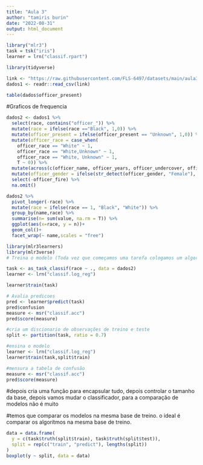 ```yaml
---
title: "Aula 3"
author: "tamiris burin"
date: "2022-08-31"
output: html_document
---
```


```r
library("mlr3")
task = tsk("iris")
learner = lrn("classif.rpart")
```

```r
library(tidyverse)
```

```r
link <- "https://raw.githubusercontent.com/FLS-6497/datasets/main/aula3/PKAP_raw_data.csv"
dados1 <- readr::read_csv(link)
```

```r
table(dados$officer_present)
```

#Graficos de frequencia
```r
dados2 <- dados1 %>%
  select(race, contains("officer_")) %>% 
  mutate(race = ifelse(race =="Black", 1,0)) %>% 
  mutate(officer_present = ifelse(officer_present == "Unknown", 1,0)) %>% 
  mutate(officer_race = case_when(
    officer_race == "White" ~ 1,
    officer_race == "White,Unknown" ~ 1,
    officer_race == "White, Unknown" ~ 1,
    T ~ 0)) %>% 
  mutate(across(c(officer_name, officer_years, officer_undercover, officer_offduty, officer_personal), ~ ifelse(.x == "Yes", 1, 0))) %>% 
  mutate(officer_gender = ifelse(str_detect(officer_gender, "Female"), 1,0)) %>%
  select(-officer_fire) %>% 
  na.omit()
```

```r
dados2 %>% 
  pivot_longer(-race) %>% 
  mutate(race = ifelse(race == 1, "Black", "White")) %>% 
  group_by(name,race) %>% 
  summarise(n= sum(value, na.rm = T)) %>% 
  ggplot(aes(x=race, y = n))+
  geom_col()+
  facet_wrap(~ name,scales = "free")
```

```r
library(mlr3learners)
library(mlr3verse)
# Treina o modelo (Toda vez que começamos uma tarefa cologamos um algorítimo, que fica salvo. O $ é o indexador, e depois a tarefa. A tarefa vem com a receita dos dados)
```


```r
task <- as_task_classif(race ~ ., data = dados2)
learner <- lrn("classif.log_reg")
```

```r
learner$train(task)
```


```r
# Avalia predicoes
pred <- learner$predict(task)
pred$confusion
measure <- msr("classif.acc")
pred$score(measure)
```

```r
#cria um discionario de observações de treino e teste
split <- partition(task, ratio = 0.7)
```

```r
#ensina o modelo
learner <- lrn("classif.log_reg")
learner$train(task,split$train)
```

```r
#mensura a tabela de confusão
measure <- msr("classif.acc")
pred$score(measure)
```

#depois cria uma função para encapsular tudo, depois controlar o tamanho da base, depois vamos mudar o classificador, para a comparação de modelos não é  muito

#temos que comparar os modelos na mesma base de treino. o ideal é comparar os algorítmos na mesma base de treino.

```r
data = data.frame(
  y = c(task$truth(split$train), task$truth(split$test)),
  split = rep(c("train", "predict"), lengths(split))
)
boxplot(y ~ split, data = data)
```

